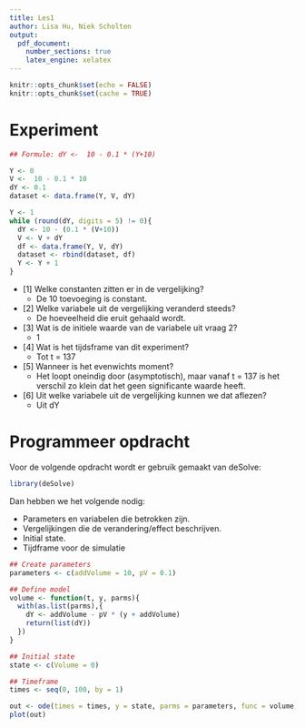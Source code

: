 ```yaml
---
title: Les1
author: Lisa Hu, Niek Scholten
output:
  pdf_document:
    number_sections: true
    latex_engine: xelatex
---
```

```r
knitr::opts_chunk$set(echo = FALSE)
knitr::opts_chunk$set(cache = TRUE)
```

# Experiment
```r
## Formule: dY <-  10 - 0.1 * (Y+10)

Y <- 0
V <-  10 - 0.1 * 10
dY <- 0.1
dataset <- data.frame(Y, V, dY)

Y <- 1
while (round(dY, digits = 5) != 0){
  dY <- 10 - (0.1 * (V+10))
  V <- V + dY
  df <- data.frame(Y, V, dY)
  dataset <- rbind(dataset, df)
  Y <- Y + 1
}
```

* [1] Welke constanten zitten er in de vergelijking?
  * De 10 toevoeging is constant.
* [2] Welke variabele uit de vergelijking veranderd steeds?
  * De hoeveelheid die eruit gehaald wordt.
* [3] Wat is de initiele waarde van de variabele uit vraag 2?
  * 1
* [4] Wat is het tijdsframe van dit experiment?
  * Tot t = 137
* [5] Wanneer is het evenwichts moment?
  * Het loopt oneindig door (asymptotisch), maar vanaf t = 137 is het verschil zo klein dat het geen significante waarde heeft.
* [6] Uit welke variabele uit de vergelijking kunnen we dat aflezen?
  * Uit dY

# Programmeer opdracht
Voor de volgende opdracht wordt er gebruik gemaakt van deSolve:
```r
library(deSolve)
```

Dan hebben we het volgende nodig:

* Parameters en variabelen die betrokken zijn.
* Vergelijkingen die de verandering/effect beschrijven.
* Initial state.
* Tijdframe voor de simulatie

```r
## Create parameters
parameters <- c(addVolume = 10, pV = 0.1)

## Define model
volume <- function(t, y, parms){
  with(as.list(parms),{
    dY <- addVolume - pV * (y + addVolume)
    return(list(dY))
  })
}

## Initial state
state <- c(Volume = 0)

## Timeframe
times <- seq(0, 100, by = 1)

out <- ode(times = times, y = state, parms = parameters, func = volume, method = "euler")
plot(out)
```

